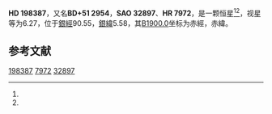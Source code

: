 {{Starbox begin
| name = HD 198387
}}
{{Starbox observe
| epoch = [[J2000.0|J2000.0]]
| constell = {{星座名待查}}<ref name=SIMBAD>{{cite web
 | url=http://simbad.u-strasbg.fr/simbad/sim-id?Ident=HR+7972
 | title=Pulsating variable Star
 | publisher=Centre de Données astronomiques de Strasbourg
 | work=SIMBAD
 | accessdate=2012-07-13
 | archive-date=2022-02-18
 | archive-url=https://web.archive.org/web/20220218025917/http://simbad.u-strasbg.fr/simbad/sim-id?Ident=HR+7972
 }}</ref><ref name=DATA>{{cite web
 | url=http://vizier.u-strasbg.fr/viz-bin/VizieR-5?-out.add=.&-source=5050&-corr=PK=HR&-out.max=9999&HR=7972
 | title=VizieR Detailed Page
 | accessdate=2012-07-13
 | archive-date=2019-02-16
 | archive-url=https://web.archive.org/web/20190216095756/http://vizier.u-strasbg.fr/viz-bin/VizieR-5?-out.add=.&-source=5050&-corr=PK=HR&-out.max=9999&HR=7972
 | dead-url=no
 }}</ref>
| 星官 = 
| ra = {{RA|20|47|52.8}}<ref name=SIMBAD /><ref name=DATA />
| dec = {{DEC|+52|24|26}}<ref name=SIMBAD /><ref name=DATA />
| appmag_v = 6.27<ref name=SIMBAD /><ref name=DATA />
}}
{{Starbox character
| class = G7IV<ref name=SIMBAD /><ref name=DATA />
| b-v = 0.89<ref name=SIMBAD /><ref name=DATA />
| u-b = 0.55<ref name=SIMBAD /><ref name=DATA />
| r-i = <ref name=SIMBAD /><ref name=DATA />
| variable = 
}}
{{Starbox astrometry
| radial_v = 0.55
| prop_mo_ra = -41
| parallax = 0.018
| p_error = 
}}
{{Starbox catalog
| names =BD+51 2954，[[SAO星表|SAO]] 32897，[[HD星表|HD]] 198387，[[HR星表|HR]] 7972}}
{{Starbox reference |Simbad=HR+7972}}
{{Starbox end}}

'''HD 198387'''，又名'''BD+51 2954'''，'''SAO 32897'''、'''HR 7972'''，是一颗恒星<ref name=SIMBAD /><ref name=DATA />，视星等为6.27，位于[[銀道座標系|銀經]]90.55，[[銀道座標系|銀緯]]5.58，其[[B1900.0|B1900.0]]坐标为赤經{{RA|20|44|53.6}}，赤緯{{DEC|+52|5.58|32}}。

== 参考文献 ==
{{reflist}}

{{star-stub}}

[[Category:HD和HDE天體|198387]]
[[Category:HR天體|7972]]
[[Category:SAO天體|32897]]